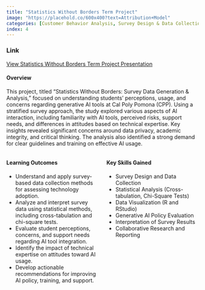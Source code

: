 ```yaml
---
title: "Statistics Without Borders Term Project"  
image: "https://placehold.co/600x400?text=Attribution+Model"
categories: [Customer Behavior Analysis, Survey Design & Data Collection, Attitude Measurement & Segmentation, Statistical Techniques, Risk & Concern Analysis, Practical Insights & Recommendations, Data-Driven Analysis & Quantitative Methods, Predictive Modeling & Forecasting, Visual Exploration & Interpretation, Segmentation & Comparative Analysis Insights & Recommendations Based on Analytics]
index: 4
---
```


### Link 
[View Statistics Without Borders Term Project Presentation](https://github.com/jonnydlt/6400/blob/main/images/6530%20Statistics%20without%20borders%20Term%20Project.pdf)

#### **Overview**  
This project, titled "Statistics Without Borders: Survey Data Generation & Analysis," focused on understanding students' perceptions, usage, and concerns regarding generative AI tools at Cal Poly Pomona (CPP). Using a stratified survey approach, the study explored various aspects of AI interaction, including familiarity with AI tools, perceived risks, support needs, and differences in attitudes based on technical expertise. Key insights revealed significant concerns around data privacy, academic integrity, and critical thinking. The analysis also identified a strong demand for clear guidelines and training on effective AI usage.

::: {.columns}
::: {.column width="50%"}
#### **Learning Outcomes**  
- Understand and apply survey-based data collection methods for assessing technology adoption.
- Analyze and interpret survey data using statistical methods, including cross-tabulation and chi-square tests.
- Evaluate student perceptions, concerns, and support needs regarding AI tool integration.
- Identify the impact of technical expertise on attitudes toward AI usage.
- Develop actionable recommendations for improving AI policy, training, and support.
:::
::: {.column width="50%"}
#### **Key Skills Gained**  
- Survey Design and Data Collection
- Statistical Analysis (Cross-tabulation, Chi-Square Tests)
- Data Visualization (R and RStudio)
- Generative AI Policy Evaluation
- Interpretation of Survey Results
- Collaborative Research and Reporting

:::
:::